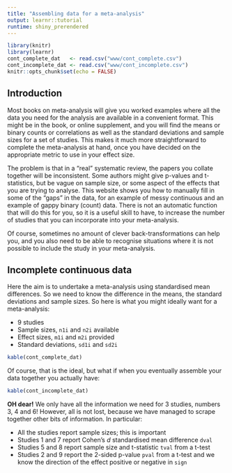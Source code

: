 ```yaml
---
title: "Assembling data for a meta-analysis"
output: learnr::tutorial
runtime: shiny_prerendered
---
```


```r
library(knitr)
library(learnr)
cont_complete_dat   <- read.csv("www/cont_complete.csv")
cont_incomplete_dat <- read.csv("www/cont_incomplete.csv")
knitr::opts_chunk$set(echo = FALSE)
```


## Introduction
Most books on meta-analysis will give you worked examples where all the data you need for the analysis are available in a convenient format. This might be in the book, or online supplement, and you will find the means or binary counts or correlations as well as the standard deviations and sample sizes for a set of studies. This makes it much more straightforward to complete the meta-analysis at hand, once you have decided on the appropriate metric to use in your effect size.

The problem is that in a "real" systematic review, the papers you collate together will be inconsistent. Some authors might give p-values and t-statistics, but be vague on sample size, or some aspect of the effects that you are trying to analyse. This website shows you how to manually fill in some of the "gaps" in the data, for an example of messy continuous and an example of gappy binary (count) data. There is not an automatic function that will do this for you, so it is a useful skill to have, to increase the number of studies that you can incorporate into your meta-analysis.

Of course, sometimes no amount of clever back-transformations can help you, and you also need to be able to recognise situations where it is not possible to include the study in your meta-analysis.

## Incomplete continuous data
Here the aim is to undertake a meta-analysis using standardised mean differences. So we need to know the difference in the means, the standard deviations and sample sizes. So here is what you might ideally want for a meta-analysis:

* 9 studies
* Sample sizes, `n1i` and `n2i` available
* Effect sizes, `m1i` and `m2i` provided
* Standard deviations, `sd1i` and `sd2i`

```r
kable(cont_complete_dat)
```

Of course, that is the ideal, but what if when you eventually assemble your data together you actually have:

```r
kable(cont_incomplete_dat)
```

**OH dear!**
We only have all the information we need for 3 studies, numbers 3, 4 and 6! However, all is not lost, because we have managed to scrape together other bits of information. In particular:

* All the studies report sample sizes; this is important
* Studies 1 and 7 report Cohen's _d_ standardised mean difference `dval`
* Studies 5 and 8 report sample size and t-statistic `tval` from a t-test
* Studies 2 and 9 report the 2-sided p-value `pval` from a t-test and we know the direction of the effect positive or negative in `sign`
